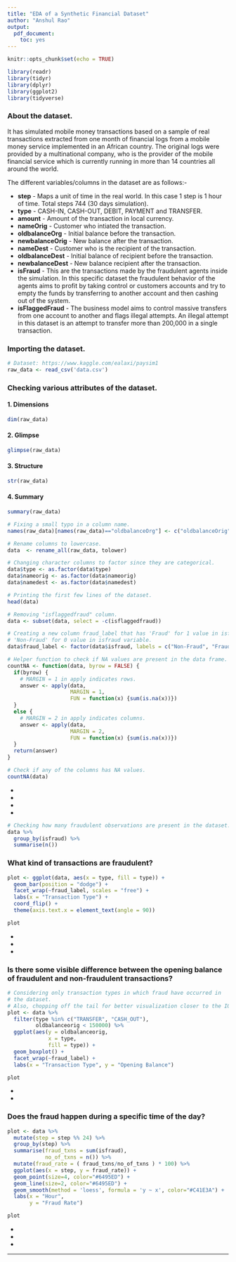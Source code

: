 ```yaml
---
title: "EDA of a Synthetic Financial Dataset"
author: "Anshul Rao"
output: 
  pdf_document:
    toc: yes
---
```

```r
knitr::opts_chunk$set(echo = TRUE)
```

```r
library(readr)
library(tidyr)
library(dplyr)
library(ggplot2)
library(tidyverse)
```

### About the dataset.
It has simulated mobile money transactions based on a sample of real transactions extracted from one month of financial logs from a mobile money service implemented in an African country. The original logs were provided by a multinational company, who is the provider of the mobile financial service which is currently running in more than 14 countries all around the world.

The different variables/columns in the dataset are as follows:-

* **step** - Maps a unit of time in the real world. In this case 1 step is 1 hour of time. Total steps 744 (30 days simulation).
* **type** - CASH-IN, CASH-OUT, DEBIT, PAYMENT and TRANSFER.
* **amount** - Amount of the transaction in local currency.
* **nameOrig** - Customer who intiated the transaction.
* **oldbalanceOrg** - Initial balance before the transaction.
* **newbalanceOrig** - New balance after the transaction.
* **nameDest** - Customer who is the recipient of the transaction.
* **oldbalanceDest** - Initial balance of recipient before the transaction.
* **newbalanceDest** - New balance recipient after the transaction.
* **isFraud** - This are the transactions made by the fraudulent agents inside the simulation. In this specific dataset the fraudulent behavior of the agents aims to profit by taking control or customers accounts and try to empty the funds by transferring to another account and then cashing out of the system.
* **isFlaggedFraud** - The business model aims to control massive transfers from one account to another and flags illegal attempts. An illegal attempt in this dataset is an attempt to transfer more than 200,000 in a single transaction.

### Importing the dataset.
```r
# Dataset: https://www.kaggle.com/ealaxi/paysim1
raw_data <- read_csv('data.csv')
```

### Checking various attributes of the dataset.

#### 1. Dimensions
```r
dim(raw_data)
```

#### 2. Glimpse
```r
glimpse(raw_data)
```

#### 3. Structure
```r
str(raw_data)
```

#### 4. Summary
```r
summary(raw_data)
```

```r
# Fixing a small typo in a column name.
names(raw_data)[names(raw_data)=="oldbalanceOrg"] <- c("oldbalanceOrig")
```

```r
# Rename columns to lowercase.
data  <- rename_all(raw_data, tolower)
```

```r
# Changing character columns to factor since they are categorical.
data$type <- as.factor(data$type)
data$nameorig <- as.factor(data$nameorig)
data$namedest <- as.factor(data$namedest)
```

```r
# Printing the first few lines of the dataset.
head(data)
```

```r
# Removing "isflaggedfraud" column.
data <- subset(data, select = -c(isflaggedfraud))
```

```r
# Creating a new column fraud_label that has 'Fraud' for 1 value in isfraud and
# 'Non-Fraud' for 0 value in isfraud variable.
data$fraud_label <- factor(data$isfraud, labels = c("Non-Fraud", "Fraud"))
```

```r
# Helper function to check if NA values are present in the data frame.
countNA <- function(data, byrow = FALSE) {
  if(byrow) {
    # MARGIN = 1 in apply indicates rows.
    answer <- apply(data, 
                    MARGIN = 1, 
                    FUN = function(x) {sum(is.na(x))})
  }
  else {
    # MARGIN = 2 in apply indicates columns.
    answer <- apply(data, 
                    MARGIN = 2, 
                    FUN = function(x) {sum(is.na(x))})
  }
  return(answer)
}
```

```r
# Check if any of the columns has NA values.
countNA(data)
```

* \textcolor{blue}{The dataset was already structured and no tidying as such was needed.}
* \textcolor{blue}{Each transaction makes one observation and each variable has its own column.}
* \textcolor{blue}{There was no need to handle missing values either because there are no nulls.}
* \textcolor{blue}{Only minor cleaning was done as can be seen in the steps above.}

```r
# Checking how many fraudulent observations are present in the dataset.
data %>%
  group_by(isfraud) %>%
  summarise(n())
```

### What kind of transactions are fraudulent?
```r
plot <- ggplot(data, aes(x = type, fill = type)) + 
  geom_bar(position = "dodge") +
  facet_wrap(~fraud_label, scales = "free") +
  labs(x = "Transaction Type") +
  coord_flip() +
  theme(axis.text.x = element_text(angle = 90)) 
```

```r
plot
```

* \textcolor{blue}{If we look at the plot above then we can see that the type of fraudulent transactions belong to only two categories: Transfer and Cash-Out.}
* \textcolor{blue}{In fact, a close look at the scale in both fraudulent and non-fraudulent transactions tells use that the amount of fraudulent transactions are very less compared to the non-fraudulent.} 
* \textcolor{blue}{In fact, only 8213 observations out of 6362620 are fraudulent.}

### Is there some visible difference between the opening balance of fraudulent and non-fraudulent transactions? 
```r
# Considering only transaction types in which fraud have occurred in
# the dataset.
# Also, chopping off the tail for better visualization closer to the IQR.
plot <- data %>%
  filter(type %in% c("TRANSFER", "CASH_OUT"), 
         oldbalanceorig < 150000) %>%
  ggplot(aes(y = oldbalanceorig, 
             x = type,
             fill = type)) + 
  geom_boxplot() + 
  facet_wrap(~fraud_label) +
  labs(x = "Transaction Type", y = "Opening Balance")
```

```r
plot
```

* \textcolor{blue}{If we look at the plot below then we can see that the median of opening balance is much higher in fraudulent transactions as compared to non-fraudulent ones.}
* \textcolor{blue}{This makes sense since the fraudsters will not transfer small amounts but will do bigger transactions only.}

### Does the fraud happen during a specific time of the day?
```r
plot <- data %>%
  mutate(step = step %% 24) %>%
  group_by(step) %>%
  summarise(fraud_txns = sum(isfraud),
            no_of_txns = n()) %>%
  mutate(fraud_rate = ( fraud_txns/no_of_txns ) * 100) %>%
  ggplot(aes(x = step, y = fraud_rate)) + 
  geom_point(size=4, color="#6495ED") +
  geom_line(size=2, color="#6495ED") +
  geom_smooth(method = 'loess', formula = 'y ~ x', color="#C41E3A") +
  labs(x = "Hour",
       y = "Fraud Rate")
```

```r
plot
```

* \textcolor{blue}{The data simulation has been done for 30 days and has 744 steps (hours).}
* \textcolor{blue}{On checking the rate of frauds done every 24 hours a pattern was seen where most frauds occur around 5 AM, as can be seen in the plot above.}
* \textcolor{blue}{This seems to make sense since a fraudster would pick a time when most people are offline.}

---